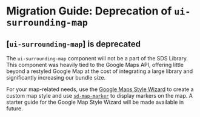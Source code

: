 
<Meta title="Docs/Migration/ui-surrounding-map" />

# Migration Guide: Deprecation of `ui-surrounding-map`

## [`ui-surrounding-map`] is deprecated

The `ui-surrounding-map` component will not be a part of the SDS Library. This component was heavily tied to the Google Maps API, offering little beyond a restyled Google Map at the cost of integrating a large library and significantly increasing our bundle size.

For your map-related needs, use the [Google Maps Style Wizard](https://mapstyle.withgoogle.com/) to create a custom map style and use [`sd-map-marker`](https://solid-design-system.fe.union-investment.de/docs/?path=/docs/components-sd-map-marker--docs) to display markers on the map. A starter guide for the Google Map Style Wizard will be made available in future.
